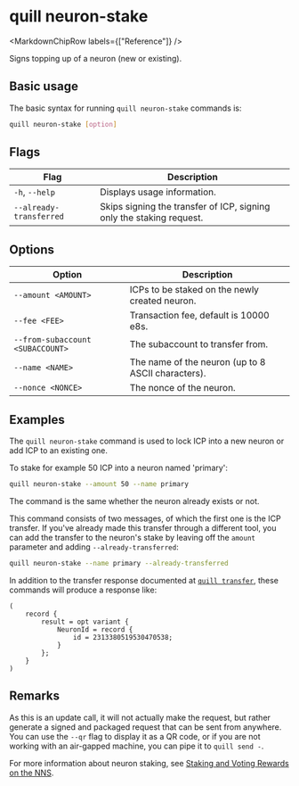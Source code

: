 
# quill neuron-stake

<MarkdownChipRow labels={["Reference"]} />

Signs topping up of a neuron (new or existing).

## Basic usage

The basic syntax for running `quill neuron-stake` commands is:

``` bash
quill neuron-stake [option]
```

## Flags

| Flag                    | Description                                                          |
|-------------------------|----------------------------------------------------------------------|
| `-h`, `--help`          | Displays usage information.                                          |
| `--already-transferred` | Skips signing the transfer of ICP, signing only the staking request. |

## Options

| Option                           | Description                                        |
|----------------------------------|----------------------------------------------------|
| `--amount <AMOUNT>`              | ICPs to be staked on the newly created neuron.     |
| `--fee <FEE>`                    | Transaction fee, default is 10000 e8s.             |
| `--from-subaccount <SUBACCOUNT>` | The subaccount to transfer from.                   |
| `--name <NAME>`                  | The name of the neuron (up to 8 ASCII characters). |
| `--nonce <NONCE>`                | The nonce of the neuron.                           |

## Examples

The `quill neuron-stake` command is used to lock ICP into a new neuron or add ICP to an existing one.

To stake for example 50 ICP into a neuron named 'primary':

```sh
quill neuron-stake --amount 50 --name primary
```

The command is the same whether the neuron already exists or not.

This command consists of two messages, of which the first one is the ICP transfer. If you've already made this transfer through a different tool, you can add the transfer to the neuron's stake by leaving off the `amount` parameter and adding `--already-transferred`: 

```sh
quill neuron-stake --name primary --already-transferred
```

In addition to the transfer response documented at [`quill transfer`], these commands will produce a response like:

```candid
(
    record {
        result = opt variant {
            NeuronId = record {
                id = 2313380519530470538;
            }
        };
    }
)
```

## Remarks

As this is an update call, it will not actually make the request, but rather generate a signed and packaged request that can be sent from anywhere. You can use the `--qr` flag to display it as a QR code, or if you are not working with an air-gapped machine, you can pipe it to `quill send -`.

For more information about neuron staking, see [Staking and Voting Rewards on the NNS][Staking].

[`quill transfer`]: quill-transfer.md
[Staking]: https://internetcomputer.org/docs/current/tokenomics/nns/nns-staking-voting-rewards
